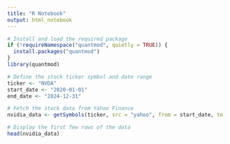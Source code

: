 ```yaml
---
title: "R Notebook"
output: html_notebook
---
```


```r
# Install and load the required package
if (!requireNamespace("quantmod", quietly = TRUE)) {
  install.packages("quantmod")
}
library(quantmod)

# Define the stock ticker symbol and date range
ticker <- "NVDA"
start_date <- "2020-01-01"
end_date <- "2024-12-31"

# Fetch the stock data from Yahoo Finance
nvidia_data <- getSymbols(ticker, src = "yahoo", from = start_date, to = end_date, auto.assign = FALSE)

# Display the first few rows of the data
head(nvidia_data)

```


```r

```
